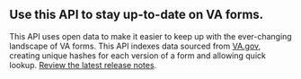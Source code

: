 ## Use this API to stay up-to-date on VA forms.

This API uses open data to make it easier to keep up with the ever-changing landscape of VA forms. This API indexes data sourced from [VA.gov](https://www.va.gov/vaforms/search_action.asp), creating unique hashes for each version of a form and allowing quick lookup. [Review the latest release notes](/release-notes/vaForms).
